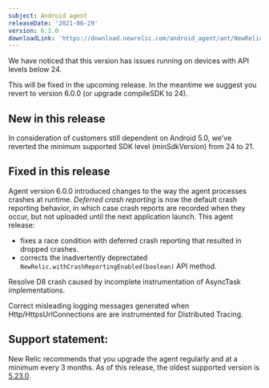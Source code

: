 ```yaml
---
subject: Android agent
releaseDate: '2021-06-29'
version: 6.1.0
downloadLink: 'https://download.newrelic.com/android_agent/ant/NewRelic_Android_Agent_6.1.0.zip'
---
```


<Callout variant="important"> We have noticed that this version has issues running on devices with API levels below 24.

This will be fixed in the upcoming release. In the meantime we suggest you revert to version 6.0.0 (or upgrade compileSDK to 24).
</Callout>

##  New in this release
In consideration of customers still dependent on Android 5.0, we've reverted the minimum supported SDK level (minSdkVersion) from 24 to 21.


## Fixed in this release

Agent version 6.0.0 introduced changes to the way the agent processes crashes at runtime. _Deferred crash reporting_ is now the default crash reporting behavior, in which case crash reports are recorded when they occur, but not uploaded until the next application launch. This agent release:
* fixes a race condition with deferred crash reporting that resulted in dropped crashes.
* corrects the inadvertently deprectated `NewRelic.withCrashReportingEnabled(boolean)` API method.  

Resolve D8 crash caused by incomplete instrumentation of AsyncTask implementations.

Correct misleading logging messages generated when Http/HttpsUrlConnections are are instrumented for Distributed Tracing.


## Support statement:

New Relic recommends that you upgrade the agent regularly and at a minimum every 3 months. As of this release, the oldest supported version is [5.23.0](https://docs.newrelic.com/docs/release-notes/mobile-release-notes/android-release-notes/android-5230).
